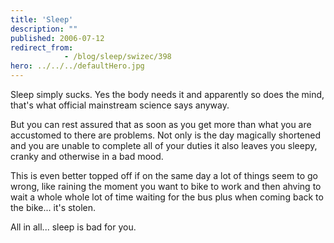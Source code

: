 ```yaml
---
title: 'Sleep'
description: ""
published: 2006-07-12
redirect_from: 
            - /blog/sleep/swizec/398
hero: ../../../defaultHero.jpg
---
```


Sleep simply sucks. Yes the body needs it and apparently so does the mind, that's what official mainstream science says anyway.  

But you can rest assured that as soon as you get more than what you are accustomed to there are problems. Not only is the day magically shortened and you are unable to complete all of your duties it also leaves you sleepy, cranky and otherwise in a bad mood.  

This is even better topped off if on the same day a lot of things seem to go wrong, like raining the moment you want to bike to work and then ahving to wait a whole whole lot of time waiting for the bus plus when coming back to the bike... it's stolen.  

All in all... sleep is bad for you.
